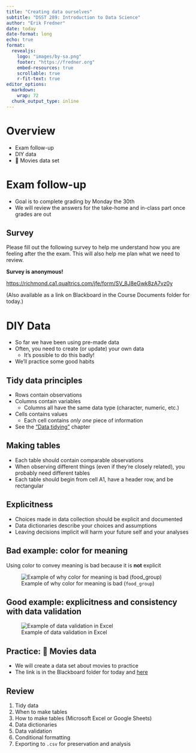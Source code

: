 ```yaml
---
title: "Creating data ourselves"
subtitle: "DSST 289: Introduction to Data Science"
author: "Erik Fredner"
date: today
date-format: long
echo: true
format:
  revealjs:
    logo: "images/by-sa.png"
    footer: "https://fredner.org"
    embed-resources: true
    scrollable: true
    r-fit-text: true
editor_options:
  markdown:
    wrap: 72
  chunk_output_type: inline
---
```


# Overview

- Exam follow-up
- DIY data
- 🎥 Movies data set

# Exam follow-up

- Goal is to complete grading by Monday the 30th
- We will review the answers for the take-home and in-class part once grades are out

## Survey

Please fill out the following survey to help me understand how you are feeling after the the exam. This will also help me plan what we need to review.

**Survey is anonymous!**

<https://richmond.ca1.qualtrics.com/jfe/form/SV_8J8eGwk8zA7vz0y>

(Also available as a link on Blackboard in the Course Documents folder for today.)

# DIY Data

- So far we have been using pre-made data
- Often, you need to create (or update) your own data
  - It's possible to do this badly!
- We'll practice some good habits

## Tidy data principles

- Rows contain observations
- Columns contain variables
  - Columns all have the same data type (character, numeric, etc.)
- Cells contains values
  - Each cell contains *only one* piece of information
- See the ["Data tidying"](https://r4ds.hadley.nz/data-tidy.html) chapter

## Making tables

- Each table should contain comparable observations
- When observing different things (even if they're closely related), you probably need different tables
- Each table should begin from cell A1, have a header row, and be rectangular

## Explicitness

- Choices made in data collection should be explicit and documented
- Data dictionaries describe your choices and assumptions
- Leaving decisions implicit will harm your future self and your analyses

## Bad example: color for meaning

:::{.callout-warning}
Using color to convey meaning is bad because it is **not** explicit
:::

![Example of why color for meaning is bad (`food_group`)](images/color-sheet.png)

## Good example: explicitness and consistency with data validation

![Example of data validation in Excel](images/validation-1.png)

## Practice: 🎥 Movies data

- We will create a data set about movies to practice
- The link is in the Blackboard folder for today and [here](https://docs.google.com/spreadsheets/d/189QVmv5_2raf_ii-49UKnud4n3ITPmRcKOdHZzNs0G8/edit?usp=sharing)

## Review

1. Tidy data
2. When to make tables
3. How to make tables (Microsoft Excel or Google Sheets)
4. Data dictionaries
5. Data validation
6. Conditional formatting
7. Exporting to `.csv` for preservation and analysis